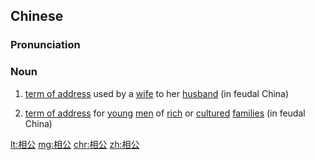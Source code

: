 ==Chinese==
{{zh-forms}}

===Pronunciation===
{{zh-pron
|m=xiànggōng
|c=soeng3 gung1
|mn=qz,tw,xm:siòng-kong/twvk,zz:siàng-kong/qz,twvt:siùⁿ-kang/twv:siòng-kang
|cat=n
}}

===Noun===
{{zh-noun}}

# {{lb|zh|honorific}} [[term of address]] used by a [[wife]] to her [[husband]] (in feudal China)
# {{lb|zh|honorific}} [[term of address]] for [[young]] [[men]] of [[rich]] or [[cultured]] [[family|families]] (in feudal China)

[[lt:相公]]
[[mg:相公]]
[[chr:相公]]
[[zh:相公]]